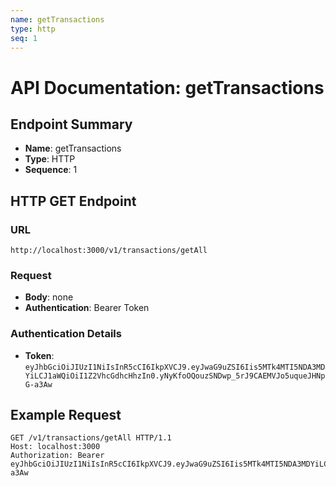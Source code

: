 ```yaml
---
name: getTransactions
type: http
seq: 1
---
```


# API Documentation: getTransactions

## Endpoint Summary

- **Name**: getTransactions
- **Type**: HTTP
- **Sequence**: 1

## HTTP GET Endpoint

### URL
```
http://localhost:3000/v1/transactions/getAll
```

### Request
- **Body**: none
- **Authentication**: Bearer Token

### Authentication Details
- **Token**: `eyJhbGciOiJIUzI1NiIsInR5cCI6IkpXVCJ9.eyJwaG9uZSI6Iis5MTk4MTI5NDA3MDYiLCJ1aWQiOiI1Z2VhcGdhcHhzIn0.yNyKfoOQouzSNDwp_5rJ9CAEMVJo5uqueJHNpG-a3Aw`

## Example Request

```http
GET /v1/transactions/getAll HTTP/1.1
Host: localhost:3000
Authorization: Bearer eyJhbGciOiJIUzI1NiIsInR5cCI6IkpXVCJ9.eyJwaG9uZSI6Iis5MTk4MTI5NDA3MDYiLCJ1aWQiOiI1Z2VhcGdhcHhzIn0.yNyKfoOQouzSNDwp_5rJ9CAEMVJo5uqueJHNpG-a3Aw
```